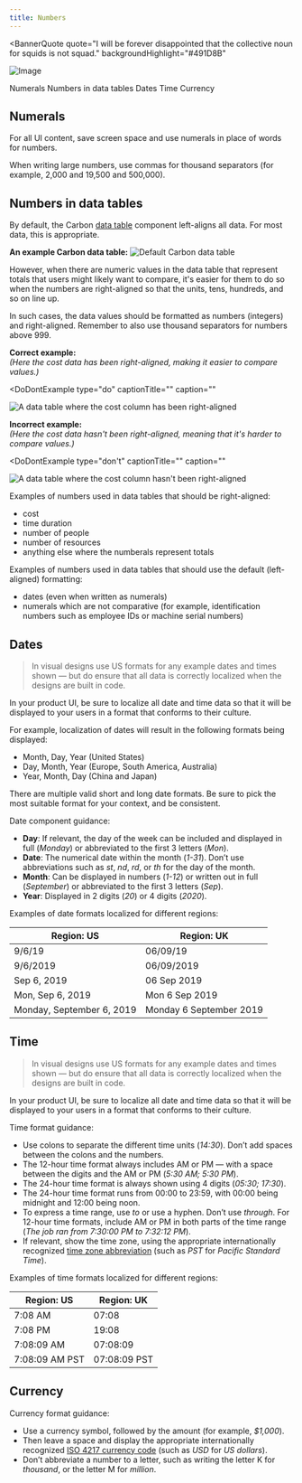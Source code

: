 ```yaml
---
title: Numbers
---
```



<BannerQuote
  quote="I will be forever disappointed that the collective noun for squids is not squad."
  backgroundHighlight="#491D8B"
>

![Image](./images/illustrations/numbers.svg)

</BannerQuote>

<AnchorLinks>

<AnchorLink>Numerals</AnchorLink>
<AnchorLink>Numbers in data tables</AnchorLink>
<AnchorLink>Dates</AnchorLink>
<AnchorLink>Time</AnchorLink>
<AnchorLink>Currency</AnchorLink>

</AnchorLinks>

## Numerals

For all UI content, save screen space and use numerals in place of words for numbers.

<DoDontRow>
  <DoDont text="You can add up to 8 connectors" aspectRatio="" />
  <DoDont text="You can add up to eight connectors" type="dont" aspectRatio="" />
</DoDontRow>

When writing large numbers, use commas for thousand separators (for example, 2,000 and 19,500 and 500,000).

## Numbers in data tables

By default, the Carbon [data table](https://www.carbondesignsystem.com/components/data-table/usage) component 
left-aligns all data. For most data, this is appropriate.

**An example Carbon data table:**
![Default Carbon data table](/images/default_carbon_table.png)

However, when there are numeric values in the data table that represent totals that users might likely 
want to compare, it's easier for them to do so when the numbers are right-aligned so that the units, 
tens, hundreds, and so on line up.

In such cases, the data values should be formatted as numbers (integers) and right-aligned. Remember to 
also use thousand separators for numbers above 999.

**Correct example:**  
_(Here the cost data has been right-aligned, making it easier to compare values.)_
<Row>
<Column colMd={8} colLg={8}>

<DoDontExample
type="do"
captionTitle=""
caption=""
>

![A data table where the cost column has been right-aligned](images/table_data_right-aligned.png)

</DoDontExample>

</Column>
</Row>


**Incorrect example:**  
_(Here the cost data hasn't been right-aligned, meaning that it's harder to compare values.)_
<Row>
<Column colMd={8} colLg={8}>

<DoDontExample
type="don't"
captionTitle=""
caption=""
>

![A data table where the cost column hasn't been right-aligned](images/table_data_left-aligned.png)

</DoDontExample>

</Column>
</Row>


Examples of numbers used in data tables that should be right-aligned:
* cost
* time duration
* number of people
* number of resources
* anything else where the numberals represent totals


Examples of numbers used in data tables that should use the default (left-aligned) formatting: 
* dates (even when written as numerals)
* numerals which are not comparative (for example, identification numbers such as employee IDs or machine serial numbers)


## Dates

> In visual designs use US formats for any example dates and times shown — but do ensure that all 
data is correctly localized when the designs are built in code.

In your product UI, be sure to localize all date and time data so that it will be displayed to your 
users in a format that conforms to their culture. 

For example, localization of dates will result in the following formats being displayed:

- Month, Day, Year (United States)
- Day, Month, Year (Europe, South America, Australia)
- Year, Month, Day (China and Japan)

There are multiple valid short and long date formats. Be sure to pick the most suitable format for your context, and be consistent. 

Date component guidance:

- **Day**: If relevant, the day of the week can be included and displayed in full (_Monday_) or abbreviated to the first 3 letters (_Mon_).
- **Date**: The numerical date within the month (_1-31_). Don’t use abbreviations such as _st_, _nd_, _rd_, or _th_ for the day of the month.
- **Month**: Can be displayed in numbers (_1-12_) or written out in full (_September_) or abbreviated to the first 3 letters (_Sep_).
- **Year**: Displayed in 2 digits (_20_) or 4 digits (_2020_).

Examples of date formats localized for different regions:

| Region: US                | Region: UK              |
| ------------------------- | ----------------------- |
| 9/6/19                    | 06/09/19                |
| 9/6/2019                  | 06/09/2019              |
| Sep 6, 2019               | 06 Sep 2019             |
| Mon, Sep 6, 2019          | Mon 6 Sep 2019          |
| Monday, September 6, 2019 | Monday 6 September 2019 |

## Time

> In visual designs use US formats for any example dates and times shown — but do ensure that all 
data is correctly localized when the designs are built in code.

In your product UI, be sure to localize all date and time data so that it will be displayed to your 
users in a format that conforms to their culture. 

Time format guidance:

- Use colons to separate the different time units (_14:30_). Don’t add spaces between the colons and the numbers.
- The 12-hour time format always includes AM or PM — with a space between the digits and the AM or PM (_5:30 AM; 5:30 PM_).
- The 24-hour time format is always shown using 4 digits (_05:30; 17:30_).
- The 24-hour time format runs from 00:00 to 23:59, with 00:00 being midnight and 12:00 being noon.
- To express a time range, use _to_ or use a hyphen. Don’t use _through_. For 12-hour time formats, include AM or PM in both parts of the time range (_The job ran from 7:30:00 PM to 7:32:12 PM_).
- If relevant, show the time zone, using the appropriate internationally recognized [time zone abbreviation](https://en.wikipedia.org/wiki/List_of_time_zone_abbreviations) (such as _PST_ for _Pacific Standard Time_).

Examples of time formats localized for different regions:

| Region: US     | Region: UK   |
| -------------- | ------------ |
| 7:08 AM        | 07:08        |
| 7:08 PM        | 19:08        |
| 7:08:09 AM     | 07:08:09     |
| 7:08:09 AM PST | 07:08:09 PST |

## Currency

Currency format guidance:

- Use a currency symbol, followed by the amount (for example, _$1,000_).
- Then leave a space and display the appropriate internationally recognized [ISO 4217 currency code](https://en.wikipedia.org/wiki/ISO_4217#Active_codes) (such as _USD_ for _US dollars_).
- Don’t abbreviate a number to a letter, such as writing the letter K for _thousand_, or the letter 
M for _million_.

<DoDontRow>
  <DoDont text="$100 USD; $100 AUD; £100 GBP; €100 EUR" aspectRatio="" />
</DoDontRow>

<DoDontRow>
  <DoDont text="The contract is worth $4 million USD" aspectRatio="" />
  <DoDont text="The contract is worth USD 4M" type="dont" aspectRatio="" />
</DoDontRow>

<DoDontRow>
  <DoDont text="The contract is worth $4,000,000 USD" aspectRatio="" />
  <DoDont text="The marketing campaign cost USD 18K" type="dont" aspectRatio="" />
</DoDontRow>